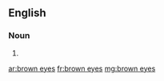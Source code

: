 ==English==

===Noun===
{{head|en|plural|head=[[brown]] [[eyes]]}}

# {{plural of|brown eye|lang=en|nocat=1}}

[[ar:brown eyes]]
[[fr:brown eyes]]
[[mg:brown eyes]]